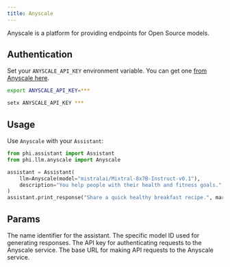 ```yaml
---
title: Anyscale
---
```


Anyscale is a platform for providing endpoints for Open Source models.

## Authentication

Set your `ANYSCALE_API_KEY` environment variable. You can get one [from Anyscale here](https://app.endpoints.anyscale.com/).

<CodeGroup>

```bash Mac
export ANYSCALE_API_KEY=***
```

```bash Windows
setx ANYSCALE_API_KEY ***
```

</CodeGroup>

## Usage

Use `Anyscale` with your `Assistant`:

<CodeGroup>

```python assistant.py
from phi.assistant import Assistant
from phi.llm.anyscale import Anyscale

assistant = Assistant(
    llm=Anyscale(model="mistralai/Mixtral-8x7B-Instruct-v0.1"),
    description="You help people with their health and fitness goals.",
)
assistant.print_response("Share a quick healthy breakfast recipe.", markdown=True)
```

</CodeGroup>

## Params

<ResponseField name="name" type="str" default="Anyscale">
  The name identifier for the assistant.
</ResponseField>
<ResponseField
  name="model"
  type="str"
  default="mistralai/Mixtral-8x7B-Instruct-v0.1"
>
  The specific model ID used for generating responses.
</ResponseField>
<ResponseField name="api_key" type="str">
  The API key for authenticating requests to the Anyscale service.
</ResponseField>
<ResponseField
  name="base_url"
  type="str"
  default="https://api.endpoints.anyscale.com/v1"
>
  The base URL for making API requests to the Anyscale service.
</ResponseField>
